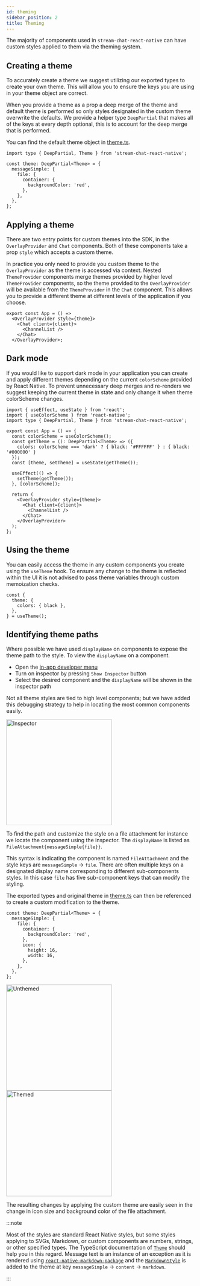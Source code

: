 ```yaml
---
id: theming
sidebar_position: 2
title: Theming
---
```



The majority of components used in `stream-chat-react-native` can have custom styles applied to them via the theming system.

## Creating a theme

To accurately create a theme we suggest utilizing our exported types to create your own theme.
This will allow you to ensure the keys you are using in your theme object are correct.

When you provide a theme as a prop a deep merge of the theme and default theme is performed so only styles designated in the custom theme overwrite the defaults. 
We provide a helper type `DeepPartial` that makes all of the keys at every depth optional, this is to account for the deep merge that is performed.

You can find the default theme object in [theme.ts](https://github.com/GetStream/stream-chat-react-native/blob/master/src/contexts/themeContext/utils/theme.ts).

```tsx
import type { DeepPartial, Theme } from 'stream-chat-react-native';

const theme: DeepPartial<Theme> = {
  messageSimple: {
    file: {
      container: {
        backgroundColor: 'red',
      },
    },
  },
};
```

## Applying a theme

There are two entry points for custom themes into the SDK, in the `OverlayProvider` and `Chat` components.
Both of these components take a prop `style` which accepts a custom theme.

In practice you only need to provide you custom theme to the `OverlayProvider` as the theme is accessed via context.
Nested `ThemeProvider` components merge themes provided by higher level `ThemeProvider` components, so the theme provided to the `OverlayProvider` will be available from the `ThemeProvider` in the `Chat` component.
This allows you to provide a different theme at different levels of the application if you choose.

```tsx {2}
export const App = () =>
  <OverlayProvider style={theme}>
    <Chat client={client}>
      <ChannelList />
    </Chat>
  </OverlayProvider>;
```

## Dark mode

If you would like to support dark mode in your application you can create and apply different themes depending on the current `colorScheme` provided by React Native.
To prevent unnecessary deep merges and re-renders we suggest keeping the current theme in state and only change it when theme colorScheme changes.

```tsx
import { useEffect, useState } from 'react';
import { useColorScheme } from 'react-native';
import type { DeepPartial, Theme } from 'stream-chat-react-native';

export const App = () => {
  const colorScheme = useColorScheme();
  const getTheme = (): DeepPartial<Theme> => ({
    colors: colorScheme === 'dark' ? { black: '#FFFFFF' } : { black: '#000000' }
  });
  const [theme, setTheme] = useState(getTheme());

  useEffect(() => {
    setTheme(getTheme());
  }, [colorScheme]);

  return (
    <OverlayProvider style={theme}>
      <Chat client={client}>
        <ChannelList />
      </Chat>
    </OverlayProvider>
  );
};
```

## Using the theme

You can easily access the theme in any custom components you create using the `useTheme` hook.
To ensure any change to the theme is reflected within the UI it is not advised to pass theme variables through custom memoization checks.

```tsx
const {
  theme: {
    colors: { black },
  },
} = useTheme();
```

## Identifying theme paths

Where possible we have used `displayName` on components to expose the theme path to the style.
To view the `displayName` on a component.

- Open the [in-app developer menu](https://reactnative.dev/docs/debugging#accessing-the-in-app-developer-menu)
- Turn on inspector by pressing `Show Inspector` button
- Select the desired component and the `displayName` will be shown in the inspector path

Not all theme styles are tied to high level components; but we have added this debugging strategy to help in locating the most common components easily.

<div style={{ display: 'flex', justifyContent: 'space-around' }}>
<img src={inspector} alt="Inspector" width="280" style={{ objectFit: 'contain', paddingBottom: '8px' }} />
</div>

To find the path and customize the style on a file attachment for instance we locate the component using the inspector.
The `displayName` is listed as `FileAttachment{messageSimple{file}}`.

This syntax is indicating the component is named `FileAttachment` and the style keys are `messageSimple` -> `file`.
There are often multiple keys on a designated display name corresponding to different sub-components styles.
In this case `file` has five sub-component keys that can modify the styling.

The exported types and original theme in [theme.ts](https://github.com/GetStream/stream-chat-react-native/blob/master/src/contexts/themeContext/utils/theme.ts) can then be referenced to create a custom modification to the theme.

```tsx
const theme: DeepPartial<Theme> = {
  messageSimple: {
    file: {
      container: {
        backgroundColor: 'red',
      },
      icon: {
        height: 16,
        width: 16,
      },
    },
  },
};
```

<div style={{ display: 'flex', flexWrap: 'wrap', justifyContent: 'space-around' }}>
<img src={unthemed} alt="Unthemed" width="280" style={{ objectFit: 'contain', paddingBottom: '8px' }} />
<img src={themed} alt="Themed" width="280" style={{ objectFit: 'contain', paddingBottom: '8px' }} />
</div>

The resulting changes by applying the custom theme are easily seen in the change in icon size and background color of the file attachment.

:::note

Most of the styles are standard React Native styles, but some styles applying to SVGs, Markdown, or custom components are numbers, strings, or other specified types.
The TypeScript documentation of [`Theme`]((https://github.com/GetStream/stream-chat-react-native/blob/master/src/contexts/themeContext/utils/theme.ts)) should help you in this regard.
Message text is an instance of an exception as it is rendered using [`react-native-markdown-package`](https://github.com/andangrd/react-native-markdown-package) and the [`MarkdownStyle`](https://github.com/andangrd/react-native-markdown-package/blob/master/styles.js) is added to the theme at key `messageSimple` -> `content` -> `markdown`.

:::